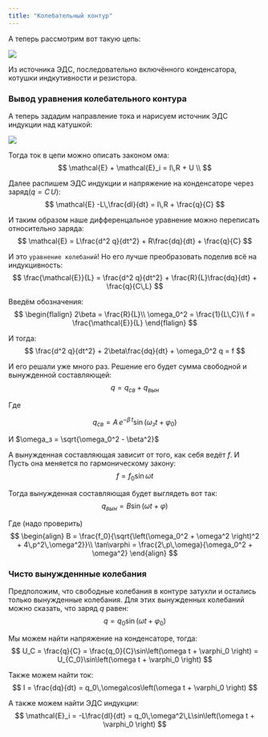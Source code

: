 ```yaml
---
title: "Колебательный контур"
---
```


А теперь рассмотрим вот такую цепь:

![](RLC_circuit_img/simple_oscilator.png)

Из источника ЭДС, последовательно включённого конденсатора, котушки индкутивности и резистора.

### Вывод уравнения колебательного контура

А теперь зададим направление тока и нарисуем источник ЭДС индукции над катушкой:

![](RLC_circuit_img/oscilator_addition.png)

Тогда ток в цепи можно описать законом ома:
$$
\mathcal{E} + \mathcal{E}_i = I\,R + U \\
$$

Далее распишем ЭДС индукции и напряжение на конденсаторе через заряд($q = C\,U$):
$$
\mathcal{E} -L\,\frac{dI}{dt} = I\,R + \frac{q}{C}
$$

И таким образом наше дифференцальное уравнение можно переписать относительно заряда:
$$
\mathcal{E} = L\frac{d^2 q}{dt^2} + R\frac{dq}{dt} + \frac{q}{C}
$$

И это `уравнение колебаний`! Но его лучше преобразовать поделив всё на индукцивность:
$$
\frac{\mathcal{E}}{L} = \frac{d^2 q}{dt^2} + \frac{R}{L}\frac{dq}{dt} + \frac{q}{C\,L}
$$

Введём обозначения:
$$
\begin{flalign}
2\beta = \frac{R}{L}\\
\omega_0^2 = \frac{1}{L\,C}\\
f = \frac{\mathcal{E}}{L}
\end{flalign}
$$

И тогда:
$$
\frac{d^2 q}{dt^2} + 2\beta\frac{dq}{dt} + \omega_0^2 q = f
$$

И его решали уже много раз. Решение его будет сумма свободной и вынужденной составляющей:
$$
q = q_{св} + q_{вын}
$$

Где

$$
q_{св} = A\,e^{- \beta \,t}\sin{\left(\omega_з t + \varphi_0 \right)}
$$

И $\omega_з = \sqrt{\omega_0^2 - \beta^2}$

А вынужденная составляющая зависит от того, как себя ведёт $f$. И Пусть она меняется по гармоническому закону:
$$
f = f_0\sin\omega t
$$

Тогда вынужденная составляющая будет выглядеть вот так:
$$
q_{вын} = B\sin\left(\omega t + \varphi \right)
$$

Где (надо проверить)
$$
\begin{align}
B = \frac{f_0}{\sqrt{\left(\omega_0^2 + \omega^2 \right)^2 + 4\,p^2\,\omega^2}}\\
\tan\varphi = \frac{2\,p\,\omega}{\omega_0^2 + \omega^2}
\end{align}
$$

###  Чисто вынужденнные колебания

Предположим, что свободные колебания в контуре затухли и остались только вынужденные колебания. Для этих вынужденных колебаний можно сказать, что заряд $q$ равен:
$$
q = q_0 \sin\left(\omega t + \varphi_0 \right)
$$

Мы можем найти напряжение на конденсаторе, тогда:
$$
U_C = \frac{q}{C} = \frac{q_0}{C}\sin\left(\omega t + \varphi_0 \right) = U_{C_0}\sin\left(\omega t + \varphi_0 \right)
$$

Также можем найти ток:
$$
I = \frac{dq}{dt} = q_0\,\omega\cos\left(\omega t + \varphi_0 \right)
$$

А также можем найти ЭДС индукции:
$$
\mathcal{E}_i = -L\frac{dI}{dt} = q_0\,\omega^2\,L\sin\left(\omega t + \varphi_0 \right)
$$

